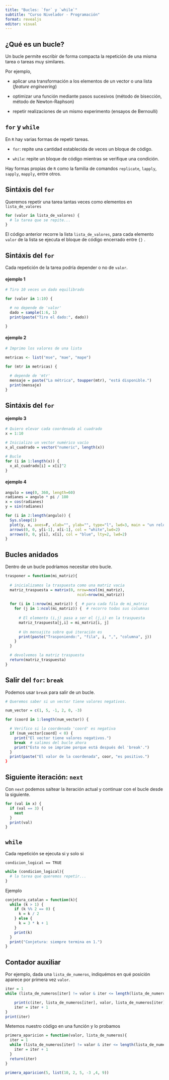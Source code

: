 ```yaml
---
title: "Bucles: `for` y `while`"
subtitle: "Curso Nivelador - Programación"
format: revealjs
editor: visual
---
```


## ¿Qué es un bucle?

Un bucle permite escribir de forma compacta la repetición de una misma tarea o tareas muy similares.

Por ejemplo,

-   aplicar una transformación a los elementos de un vector o una lista (*feature engineering*)

-   optimizar una función mediante pasos sucesivos (método de bisección, método de Newton-Raphson)

-   repetir realizaciones de un mismo experimento (ensayos de Bernoulli)

## `for` y `while`

En `R` hay varias formas de repetir tareas.

-   `for`: repite una cantidad establecida de veces un bloque de código.

-   `while`: repite un bloque de código mientras se verifique una condición.

Hay formas propias de `R` como la familia de comandos `replicate`, `lapply`, `sapply`, `mapply`, entre otros.

## Sintáxis del `for`

Queremos repetir una tarea tantas veces como elementos en `lista_de_valores`

``` r
for (valor in lista_de_valores) {
  # la tarea que se repite...
}
```

El código anterior recorre la lista `lista_de_valores`, para cada elemento `valor` de la lista se ejecuta el bloque de código encerrado entre `{}` .

## Sintáxis del `for`

Cada repetición de la tarea podría depender o no de `valor`.

#### ejemplo 1

``` r
# Tiro 10 veces un dado equilibrado

for (valor in 1:10) {

  # no depende de 'valor'
  dado = sample(1:6, 1)
  print(paste("Tiro el dado:", dado))

}
```

#### ejemplo 2

``` r
# Imprimo los valores de una lista

metricas <- list("mse", "mae", "mape")

for (mtr in metricas) {
  
  # depende de 'mtr' 
  mensaje = paste("La métrica", toupper(mtr), "está disponible.")
  print(mensaje)
}
```

## Sintáxis del `for`

#### ejemplo 3

``` r
# Quiero elevar cada coordenada al cuadrado
x = 1:10

# Inicializo un vector numérico vacío
x_al_cuadrado = vector("numeric", length(x))

# Bucle
for (i in 1:length(x)) {
  x_al_cuadrado[i] = x[i]^2
}
```

#### ejemplo 4

``` r
angulo = seq(0, 360, length=60)
radianes = angulo * pi / 180
x = cos(radianes)
y = sin(radianes)

for (i in 2:length(angulo)) {
  Sys.sleep(1)
  plot(y, x, axes=F, xlab="", ylab="", type="l", lwd=3, main = "un reloj")
  arrows(0, 0, y[i-1], x[i-1], col = "white",lwd=2)
  arrows(0, 0, y[i], x[i], col = "blue", lty=2, lwd=2)
}
```

## Bucles anidados

Dentro de un bucle podríamos necesitar otro bucle.

``` r
trasponer = function(mi_matriz){
  
  # inicializamos la traspuesta como una matriz vacia
  matriz_traspuesta = matrix(0, nrow=ncol(mi_matriz), 
                                ncol=nrow(mi_matriz))
    
  for (i in 1:nrow(mi_matriz)) {  # para cada fila de mi_matriz 
    for (j in 1:ncol(mi_matriz)) {  # recorro todas sus columnas 
    
      # El elemento (i,j) pasa a ser el (j,i) en la traspuesta
      matriz_traspuesta[j,i] = mi_matriz[i, j]
      
      # Un mensajito sobre qué iteración es
      print(paste("Trasponiendo:", "fila", i, ",", "columna", j))
    }
  }

  # devolvemos la matriz traspuesta
  return(matriz_traspuesta)
}
```

## Salir del `for`: `break`

Podemos usar `break` para salir de un bucle.

``` r
# Queremos saber si un vector tiene valores negativos.

num_vector = c(1, 5, -1, 2, 0, -3)

for (coord in 1:length(num_vector)) {

  # Verifico si la coordenada 'coord' es negativa
  if (num_vector[coord] < 0) {
    print("El vector tiene valores negativos.")
    break  # salimos del bucle ahora
    print("Esto no se imprime porque está después del 'break'.")
  }
  print(paste("El valor de la coordenada", coor, "es positivo.")
}
```

## Siguiente iteración: `next`

Con `next` podemos saltear la iteración actual y continuar con el bucle desde la siguiente.

``` r
for (val in x) {
  if (val == 3) {
    next
  }
  print(val)
}
```

## `while`

Cada repetición se ejecuta si y solo si

`condicion_logical == TRUE`

``` r
while (condicion_logical){
  # la tarea que queremos repetir...
}
```

Ejemplo

``` r
conjetura_catalan = function(k){
  while (k > 1) {
    if (k %% 2 == 0) {
      k = k / 2
    } else {
      k = 3 * k + 1
    }
    print(k)
  }
  print("Conjetura: siempre termina en 1.")
}
```

## Contador auxiliar

Por ejemplo, dada una `lista_de_numeros`, indiquémos en qué posición aparece por primera vez `valor`.

``` r
iter = 1
while (lista_de_numeros[iter] != valor & iter <= length(lista_de_numeros)){

    print(c(iter, lista_de_numeros[iter], valor, lista_de_numeros[iter] != valor))
    iter = iter + 1
}
print(iter)
```

Metemos nuestro código en una función y lo probamos

``` r
primera_aparicion = function(valor, lista_de_numeros){
  iter = 1
  while (lista_de_numeros[iter] != valor & iter <= length(lista_de_numeros)){
    iter = iter + 1
  }
  return(iter)
}

primera_aparicion(5, list(10, 2, 5, -3 ,4, 9))
```
